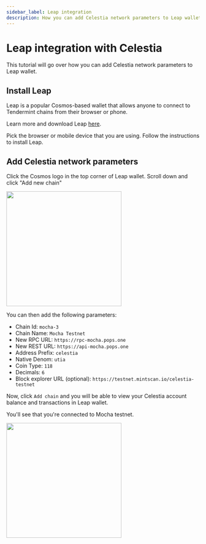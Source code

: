```yaml
---
sidebar_label: Leap integration 
description: How you can add Celestia network parameters to Leap wallet.
---
```


# Leap integration with Celestia

This tutorial will go over how you can add Celestia network parameters to Leap wallet.

## Install Leap

Leap is a popular Cosmos-based wallet that allows anyone
to connect to Tendermint chains from their browser or phone.

Learn more and download Leap [here](https://www.leapwallet.io/).

Pick the browser or mobile device that you are using. Follow
the instructions to install Leap.

## Add Celestia network parameters

Click the Cosmos logo in the top corner of Leap wallet. Scroll down and
click "Add new chain"

<img src="/img/leap/leap.gif" width="300" />

You can
then add the following parameters:

* Chain Id: `mocha-3`
* Chain Name: `Mocha Testnet`
* New RPC URL: `https://rpc-mocha.pops.one`
* New REST URL: `https://api-mocha.pops.one`
* Address Prefix: `celestia`
* Native Denom: `utia`
* Coin Type: `118`
* Decimals: `6`
* Block explorer URL (optional): `https://testnet.mintscan.io/celestia-testnet`

Now, click `Add chain` and you will be able to view your Celestia
account balance and transactions in Leap wallet.

You'll see that you're connected to Mocha testnet.

<img src="/img/leap/leap.png" width="300" />
